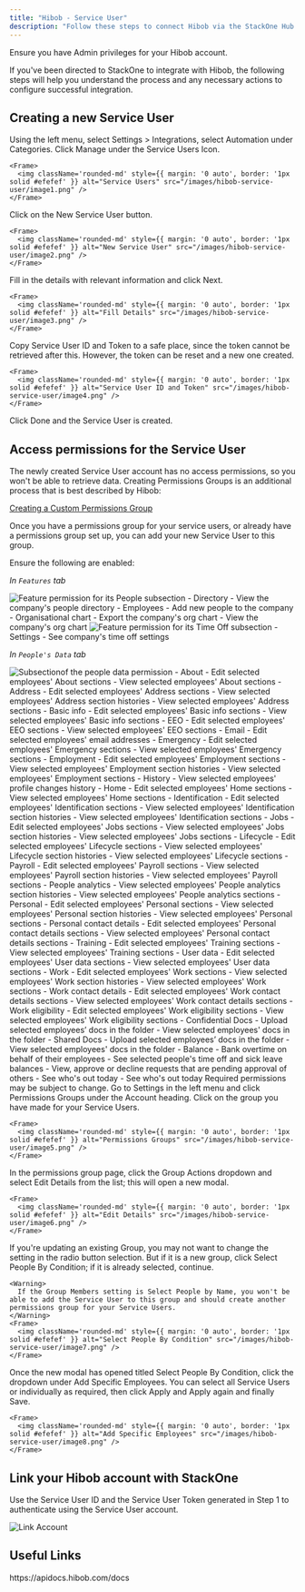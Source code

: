 ```yaml
---
title: "Hibob - Service User"
description: "Follow these steps to connect Hibob via the StackOne Hub successfully."
---
```



<Warning>
  Ensure you have Admin privileges for your Hibob account.
</Warning>

If you've been directed to StackOne to integrate with Hibob, the following steps will help you understand the process and any necessary actions to configure successful integration.

## Creating a new Service User

<Steps>
  <Step title="Navigate to Service Users">
    Using the left menu, select Settings > Integrations, select Automation under Categories. Click Manage under the Service Users Icon.

    <Frame>
      <img className='rounded-md' style={{ margin: '0 auto', border: '1px solid #efefef' }} alt="Service Users" src="/images/hibob-service-user/image1.png" />
    </Frame>
  </Step>

  <Step title="Create New Service User">
    Click on the New Service User button.

    <Frame>
      <img className='rounded-md' style={{ margin: '0 auto', border: '1px solid #efefef' }} alt="New Service User" src="/images/hibob-service-user/image2.png" />
    </Frame>
  </Step>

  <Step title="Fill in Details">
    Fill in the details with relevant information and click Next.

    <Frame>
      <img className='rounded-md' style={{ margin: '0 auto', border: '1px solid #efefef' }} alt="Fill Details" src="/images/hibob-service-user/image3.png" />
    </Frame>
  </Step>

  <Step title="Copy Service User ID and Token">
    Copy Service User ID and Token to a safe place, since the token cannot be retrieved after this. However, the token can be reset and a new one created.

    <Frame>
      <img className='rounded-md' style={{ margin: '0 auto', border: '1px solid #efefef' }} alt="Service User ID and Token" src="/images/hibob-service-user/image4.png" />
    </Frame>
  </Step>

  <Step title="Finish Creation">
    Click Done and the Service User is created.
  </Step>
</Steps>

## Access permissions for the Service User

The newly created Service User account has no access permissions, so you won't be able to retrieve data. Creating Permissions Groups is an additional process that is best described by Hibob:

[Creating a Custom Permissions Group](https://help.hibob.com/hc/en-us/articles/4409776408209-Create-a-custom-permission-group)

Once you have a permissions group for your service users, or already have a permissions group set up, you can add your new Service User to this group.

Ensure the following are enabled:

*In `Features` tab*
<Accordion title="People">
<Frame>
  <img className='rounded-md' style={{ margin: '0 auto', border: '1px solid #efefef' }} alt="Feature permission for its People subsection" src="/images/hibob-service-user/image_features_tab.png" />
</Frame>
- Directory
  - View the company's people directory
- Employees
  - Add new people to the company
- Organisational chart
  - Export the company's org chart
  - View the company's org chart
</Accordion>

<Accordion title="Time off">
<Frame>
  <img className='rounded-md' style={{ margin: '0 auto', border: '1px solid #efefef' }} alt="Feature permission for its Time Off subsection" src="/images/hibob-service-user/image_features_time_off-05-26at09.46.40.png" />
</Frame>
- Settings
  - See company's time off settings
</Accordion>


*In `People's Data` tab*
<Accordion title="People">
<Frame>
  <img className='rounded-md' style={{ margin: '0 auto', border: '1px solid #efefef' }} alt="Subsectionof the people data permission" src="/images/hibob-service-user/image_people_data_tab.png" />
</Frame>
- About
  - Edit selected employees' About sections
  - View selected employees' About sections
- Address
  - Edit selected employees' Address sections
  - View selected employees' Address section histories
  - View selected employees' Address sections
- Basic info
  - Edit selected employees' Basic info sections
  - View selected employees' Basic info sections
- EEO
  - Edit selected employees' EEO sections
  - View selected employees' EEO sections
- Email
  - Edit selected employees' email addresses
- Emergency
  - Edit selected employees' Emergency sections
  - View selected employees' Emergency sections
- Employment
  - Edit selected employees' Employment sections
  - View selected employees' Employment section histories
  - View selected employees' Employment sections
- History
  - View selected employees' profile changes history
- Home
  - Edit selected employees' Home sections
  - View selected employees' Home sections
- Identification
  - Edit selected employees' Identification sections
  - View selected employees' Identification section histories
  - View selected employees' Identification sections
- Jobs
  - Edit selected employees' Jobs sections
  - View selected employees' Jobs section histories
  - View selected employees' Jobs sections
- Lifecycle
  - Edit selected employees' Lifecycle sections
  - View selected employees' Lifecycle section histories
  - View selected employees' Lifecycle sections
- Payroll
  - Edit selected employees' Payroll sections
  - View selected employees' Payroll section histories
  - View selected employees' Payroll sections
- People analytics
  - View selected employees' People analytics section histories
  - View selected employees' People analytics sections
- Personal
  - Edit selected employees' Personal sections
  - View selected employees' Personal section histories
  - View selected employees' Personal sections
- Personal contact details
  - Edit selected employees' Personal contact details sections
  - View selected employees' Personal contact details sections
- Training
  - Edit selected employees' Training sections
  - View selected employees' Training sections
- User data
  - Edit selected employees' User data sections
  - View selected employees' User data sections
- Work
  - Edit selected employees' Work sections
  - View selected employees' Work section histories
  - View selected employees' Work sections
- Work contact details
  - Edit selected employees' Work contact details sections
  - View selected employees' Work contact details sections
- Work eligibility
  - Edit selected employees' Work eligibility sections
  - View selected employees' Work eligibility sections
</Accordion>

<Accordion title="Documents">
- Confidential Docs
  - Upload selected employees’ docs in the folder
  - View selected employees' docs in the folder
- Shared Docs
  - Upload selected employees’ docs in the folder
  - View selected employees' docs in the folder
</Accordion>

<Accordion title="Time off">
- Balance
  - Bank overtime on behalf of their employees
  - See selected people's time off and sick leave balances
  - View, approve or decline requests that are pending approval of others
- See who's out today
  - See who's out today
</Accordion>

<Warning>
  Required permissions may be subject to change.
</Warning>

<Steps>
  <Step title="Navigate to Permissions Groups">
    Go to Settings in the left menu and click Permissions Groups under the Account heading. Click on the group you have made for your Service Users.

    <Frame>
      <img className='rounded-md' style={{ margin: '0 auto', border: '1px solid #efefef' }} alt="Permissions Groups" src="/images/hibob-service-user/image5.png" />
    </Frame>
  </Step>

  <Step title="Edit Permissions Group">
    In the permissions group page, click the Group Actions dropdown and select Edit Details from the list; this will open a new modal.

    <Frame>
      <img className='rounded-md' style={{ margin: '0 auto', border: '1px solid #efefef' }} alt="Edit Details" src="/images/hibob-service-user/image6.png" />
    </Frame>
  </Step>

  <Step title="Select People By Condition">
    If you're updating an existing Group, you may not want to change the setting in the radio button selection. But if it is a new group, click Select People By Condition; if it is already selected, continue.

    <Warning>
      If the Group Members setting is Select People by Name, you won't be able to add the Service User to this group and should create another permissions group for your Service Users.
    </Warning>
    <Frame>
      <img className='rounded-md' style={{ margin: '0 auto', border: '1px solid #efefef' }} alt="Select People By Condition" src="/images/hibob-service-user/image7.png" />
    </Frame>
  </Step>

  <Step title="Add Specific Employees">
    Once the new modal has opened titled Select People By Condition, click the dropdown under Add Specific Employees. You can select all Service Users or individually as required, then click Apply and Apply again and finally Save.

    <Frame>
      <img className='rounded-md' style={{ margin: '0 auto', border: '1px solid #efefef' }} alt="Add Specific Employees" src="/images/hibob-service-user/image8.png" />
    </Frame>
  </Step>
</Steps>

## Link your Hibob account with StackOne

Use the Service User ID and the Service User Token generated in Step 1 to authenticate using the Service User account.

<Frame>
  <img className='rounded-md' style={{ margin: '0 auto', border: '1px solid #efefef' }} alt="Link Account" src="/images/hibob-service-user/image9.png" />
</Frame>

<IntegrationFooter />

## Useful Links
<Card title="API Reference" icon="link" href="https://apidocs.hibob.com/docs">
    https://apidocs.hibob.com/docs
</Card>

